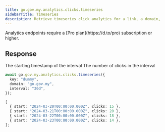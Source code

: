 ```yaml
---
title: go.gov.my.analytics.clicks.timeseries
sidebarTitle: Timeseries
description: Retrieve timeseries click analytics for a link, a domain, or the authenticated workspace.
---
```



<Note>
  Analytics endpoints require a [Pro plan](https://d.to/pro) subscription or
  higher.
</Note>

<AnalyticsArguments />

## Response

<ResponseField name="start" type="string" required>
  The starting timestamp of the interval
</ResponseField>

<ResponseField name="clicks" type="number" required>
  The number of clicks in the interval
</ResponseField>

<RequestExample>

```typescript
await go.gov.my.analytics.clicks.timeseries({
  key: "dummy",
  domain: "go.gov.my",
  interval: "30d",
});
```

</RequestExample>

<ResponseExample>

```typescript
[
  { start: "2024-03-20T00:00:00.000Z", clicks: 15 },
  { start: "2024-03-21T00:00:00.000Z", clicks: 20 },
  { start: "2024-03-22T00:00:00.000Z", clicks: 18 },
  { start: "2024-03-23T00:00:00.000Z", clicks: 14 },
];
```

</ResponseExample>
